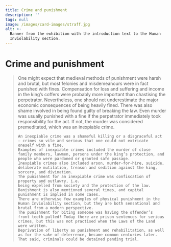 ```yaml
---
title: Crime and punishment
description: ''
tags: null
image: /images/card-images/straff.jpg
alt: >-
  Banner from the exhibition with the introduction text to the Human
  Inviolability section.
---
```



# Crime and punishment

<Blockquote
    quote='“It is an inexpiable crime to kill a person within the threshold or in the yard outside, or within the fence that surrounds a field or meadow by their own home unless it is in self-defence.”'
    footer='Human Inviolability section, chapter 3' />

<Container stil="initial side">
    One might expect that medieval methods of punishment were harsh and brutal, but most felonies and misdemeanours were in fact punished with fines. 
    Compensation for loss and suffering and income in the king’s coffers were probably more important than chastising the perpetrator. 
    Nevertheless, one should not underestimate the major economic consequences of being heavily fined. 
    There was also shame involved in being found guilty of breaking the law. 
    Even murder was usually punished with a fine if the perpetrator immediately took responsibility for the act. 
    If not, the murder was considered premeditated, which was an inexpiable crime. 
    
    An inexpiable crime was a shameful killing or a disgraceful act – crimes so vile and serious that one could not extricate oneself with a fine. 
    Examples of inexpiable crimes included the murder of close family members, lawmen, persons under the king’s protection, and people who were pardoned or granted safe passage. 
    Inexpiable crimes also included arson, murder-for-hire, suicide, deliberate mutilation, treason and sedition against the king, sorcery, and divination. 
    The punishment for an inexpiable crime was confiscation of property and outlawry, i.e. 
    being expelled from society and the protection of the law. 
    Banishment is also mentioned several times, and capital punishment is implied in some cases. 
    There are otherwise few examples of physical punishment in the Human Inviolability section, but they are both sensational and brutal from a modern perspective. 
    The punishment for biting someone was having the offender’s front teeth pulled! Today there are prison sentences for serious crimes, but this was not practised when the Laws of the Land were written. 
    Deprivation of liberty as punishment and rehabilitation, as well as for the sake of deterrence, became common centuries later. 
    That said, criminals could be detained pending trial.
</Container>

<Work id="ubb-diplom-0150" />
